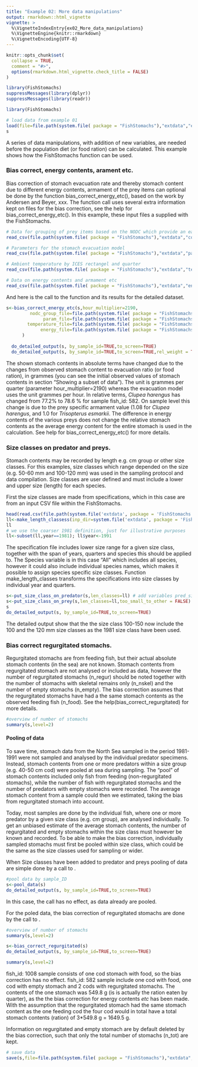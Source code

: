 ```yaml
---
title: "Example 02: More data manipulations"
output: rmarkdown::html_vignette
vignette: >
  %\VignetteIndexEntry{ex02_More_data_manipulations}
  %\VignetteEngine{knitr::rmarkdown}
  %\VignetteEncoding{UTF-8}
---
```


```r
knitr::opts_chunk$set(
  collapse = TRUE,
  comment = "#>",
  options(rmarkdown.html_vignette.check_title = FALSE)
)
```

```r
library(FishStomachs)
suppressMessages(library(dplyr))
suppressMessages(library(readr))
```



```r

library(FishStomachs)

# load data from example 01
load(file=file.path(system.file( package = "FishStomachs"),"extdata","ex01.Rdata"))
s
```

A series of data manipulations, with addition of new variables, are needed before the population diet (or food ration) can be calculated. This example shows how the FishStomachs function can be used.


### Bias correct, energy contents, arament etc.

Bias correction of stomach evacuation rate and thereby stomach content due to different energy contents, armament of the prey items can optional be done by the function bias_correct_energy_etc(), based on the work by Andersen and Beyer, xxx. The function call uses several extra information kept on files for the bias correction, see the help for bias_correct_energy_etc(). In this example, these input files a supplied with the FishStomachs. 


```r
# Data for grouping of prey items based on the NODC which provide an easy grouping.  
read_csv(file.path(system.file( package = "FishStomachs"),"extdata","consum_nodc.csv"))

# Parameters for the stomach evacuation model
read_csv(file.path(system.file( package = "FishStomachs"),"extdata","parameters.csv"))

# Ambient temperature by ICES rectangel and quarter
read_csv(file.path(system.file( package = "FishStomachs"),"extdata","temperature.csv"))

# Data on energy contents and armament etc
read_csv(file.path(system.file( package = "FishStomachs"),"extdata","energy_density_and_armament.csv"))

```

And here is the call to the function and its results for the detailed dataset.

```r
s<-bias_correct_energy_etc(s,hour_multiplier=2190,
         nodc_group_file=file.path(system.file( package = "FishStomachs"),"extdata","consum_nodc.csv"),
              param_file=file.path(system.file( package = "FishStomachs"),"extdata","parameters.csv"),
        temperature_file=file.path(system.file( package = "FishStomachs"),"extdata","temperature.csv"),
             energy_file=file.path(system.file( package = "FishStomachs"),"extdata","energy_density_and_armament.csv")
      )
      
  do_detailed_output(s, by_sample_id=TRUE,to_screen=TRUE)
  do_detailed_output(s, by_sample_id=TRUE,to_screen=TRUE,rel_weight = TRUE)

```

The shown stomach contents in absolute terms have changed due to the changes from  observed stomach content to evacuation ratio (or food ration), in grammes (you can see the initial observed values of stomach contents in section "Showing a subset of data"). The unit is grammes per quarter (parameter hour_multiplier=2190) whereas the evacuation model uses the unit grammes per hour.  In relative terms, *Clupea harengus* has changed from  77.2% to 78.6 % for sample fish_id: 582. On sample level this change is due to the prey specific armament value (1.08 for *Clupea harengus*, and 1.0 for *Trisopterus esmarkii*. The difference in energy contents of the various preys does not change the relative stomach contents as the average energy content for the entire stomach is used in the calculation. See help for bias_correct_energy_etc() for more details. 

### Size classes on predator and preys.
Stomach contents may be recorded by length e.g. cm group or other size classes. For this examples, size classes which range depended on the size (e.g. 50-60 mm and 100-120 mm) was used in the sampling protocol and data compilation. Size classes are user defined and must include a lower and upper size (length) for each species. 

First the size classes are made from specifications, which in this case are from an input CSV file within the FishStomachs. 


```r
head(read.csv(file.path(system.file('extdata', package = 'FishStomachs'),'length_classes_config.csv')))
ll<-make_length_classess(inp_dir=system.file('extdata', package = 'FishStomachs'),inp_file='length_classes_config.csv')
ll
# we use the coarser 1981 definition, just for illustrative purposes
ll<-subset(ll,year==1981); ll$year<-1991 
```

The specification file includes lower size range for a given size class, together with the span of years, quarters and species this should be applied to. The Species variable is in this case "All" which includes all species, however it could also include individual species names, which makes it possible to assign species specific size classes.
Function make_length_classes transforms the specifications into size classes by individual year and quarters.


```r
s<-put_size_class_on_predator(s,len_classes=ll) # add variables pred_size_class and pred_size.
s<-put_size_class_on_prey(s,len_classes=ll,too_small_to_other = FALSE)     # add variables prey_size_class and prey_size.
s
do_detailed_output(s, by_sample_id=TRUE,to_screen=TRUE)

```
The detailed output show that the the size class 100-150 now include the 100 and the 120 mm size classes as the 1981 size class have been used.  

### Bias correct regurgitated stomachs.

Regurgitated stomachs are from feeding fish, but their actual absolute stomach contents (in the sea) are not known. Stomach contents from regurgitated stomach are not analysed or included as data, however the number of regurgitated stomachs (n_regur) should be noted together with the number of stomachs with skeletal remains only (n_nskel) and the number of empty stomachs (n_empty). The bias correction assumes that the regurgitated stomachs have had a the same stomach contents as the observed feeding fish (n_food).  See the help(bias_correct_regurgitated) for more details.

```r
#overview of number of stomachs
summary(s,level=2)
```


#### Pooling of data
To save time, stomach data from the North Sea sampled in the period 1981-1991 were not sampled and analysed by the individual predator specimens. Instead, stomach contents from one or more predators within a size group (e.g. 40-50 cm cod) were pooled at sea during sampling. The "pool" of stomach contents included only fish from feeding (non-regurgitated stomachs), while the number of fish with regurgitated stomachs and the number of predators with empty stomachs were recorded. The average stomach content from  a sample could then we estimated, taking the bias from regurgitated stomach into account.

Today, most samples are done by the individual fish, where one or more predator by a given size class (e.g. cm group), are analysed individually. To get an unbiased estimate of the average stomach contents, the number of regurgitated and empty stomachs within the size class must however be known and recorded. To be able to make the bias correction, individually sampled stomachs must first be pooled within size class, which could be the same as the size classes used for sampling or wider.

When Size classes have been added to predator and preys pooling of data are simple done by a call to \code{pool_data}.


```r
#pool data by sample_ID
s<-pool_data(s)
do_detailed_output(s, by_sample_id=TRUE,to_screen=TRUE)
```
In this case, the call has no effect, as data already are pooled.

For the poled data, the bias correction of regurgitated stomachs are done by the call to \code{bias_correct_regurgitated}. 
```r
#overview of number of stomachs
summary(s,level=2)

s<-bias_correct_regurgitated(s)
do_detailed_output(s, by_sample_id=TRUE,to_screen=TRUE)

summary(s,level=2)
```

fish_id: 1008 sample consists of one cod stomach with food, so the bias correction has no effect.
fish_id: 582 sample include one cod with food, one cod with empty stomach and 2 cods with regurgitated stomachs. The contents of the one stomach was  549.8 g (is is actually the ration eaten by quarter),
as the the bias correction for energy contents *etc* has been made. With the assumption that the regurgitated stomach had the same stomach content as the one feeding cod the four cod would in total have a total stomach contents (ration) of 3*549.8 g = 1649.5 g.

Information on regurgitated and empty stomach are by default deleted by the bias correction, such that only the total number of stomachs (n_tot) are kept.


```r
# save data
save(s,file=file.path(system.file( package = "FishStomachs"),"extdata","ex02.Rdata"))
```


